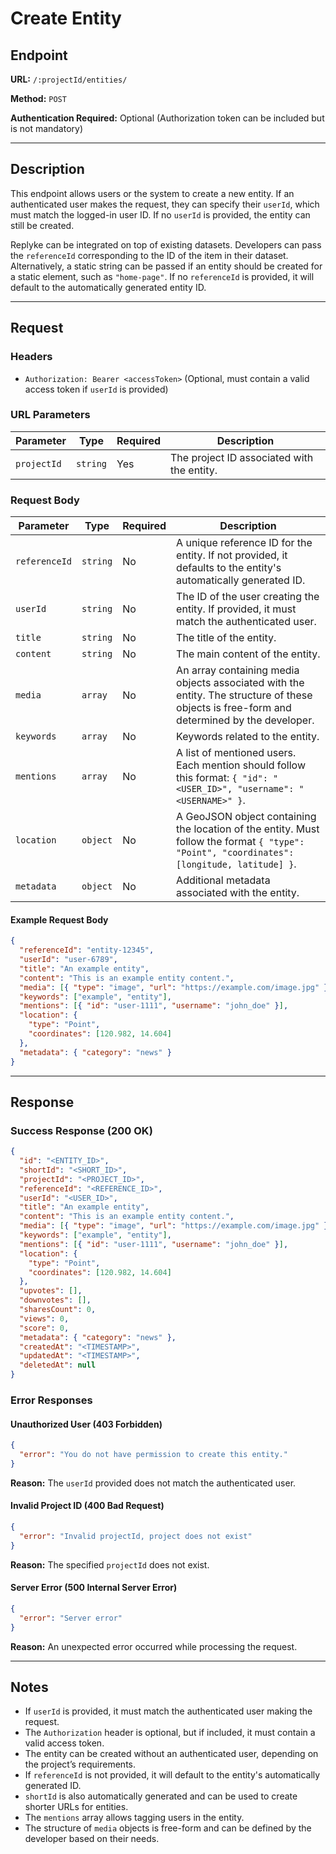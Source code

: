 # Create Entity

## Endpoint

**URL:** `/:projectId/entities/`

**Method:** `POST`

**Authentication Required:** Optional (Authorization token can be included but is not mandatory)

----------

## Description

This endpoint allows users or the system to create a new entity. If an authenticated user makes the request, they can specify their `userId`, which must match the logged-in user ID. If no `userId` is provided, the entity can still be created.

Replyke can be integrated on top of existing datasets. Developers can pass the `referenceId` corresponding to the ID of the item in their dataset. Alternatively, a static string can be passed if an entity should be created for a static element, such as `"home-page"`. If no `referenceId` is provided, it will default to the automatically generated entity ID.

----------

## Request

### Headers

-   `Authorization: Bearer <accessToken>` (Optional, must contain a valid access token if `userId` is provided)

### URL Parameters


| Parameter   | Type     | Required | Description |
|------------|----------|----------|-------------|
| `projectId` | `string` | Yes | The project ID associated with the entity. |

### Request Body
| Parameter   | Type     | Required | Description |
|------------|----------|----------|-------------|
| `referenceId` | `string` | No | A unique reference ID for the entity. If not provided, it defaults to the entity's automatically generated ID. |
| `userId` | `string` | No | The ID of the user creating the entity. If provided, it must match the authenticated user. |
| `title` | `string` | No | The title of the entity. |
| `content` | `string` | No | The main content of the entity. |
| `media` | `array` | No | An array containing media objects associated with the entity. The structure of these objects is free-form and determined by the developer. |
| `keywords` | `array` | No | Keywords related to the entity. |
| `mentions` | `array` | No | A list of mentioned users. Each mention should follow this format: `{ "id": "<USER_ID>", "username": "<USERNAME>" }`. |
| `location` | `object` | No | A GeoJSON object containing the location of the entity. Must follow the format `{ "type": "Point", "coordinates": [longitude, latitude] }`. |
| `metadata` | `object` | No | Additional metadata associated with the entity. |

#### Example Request Body

```json
{
  "referenceId": "entity-12345",
  "userId": "user-6789",
  "title": "An example entity",
  "content": "This is an example entity content.",
  "media": [{ "type": "image", "url": "https://example.com/image.jpg" }],
  "keywords": ["example", "entity"],
  "mentions": [{ "id": "user-1111", "username": "john_doe" }],
  "location": {
    "type": "Point",
    "coordinates": [120.982, 14.604]
  },
  "metadata": { "category": "news" }
}
```

----------

## Response

### Success Response (200 OK)

```json
{
  "id": "<ENTITY_ID>",
  "shortId": "<SHORT_ID>",
  "projectId": "<PROJECT_ID>",
  "referenceId": "<REFERENCE_ID>",
  "userId": "<USER_ID>",
  "title": "An example entity",
  "content": "This is an example entity content.",
  "media": [{ "type": "image", "url": "https://example.com/image.jpg" }],
  "keywords": ["example", "entity"],
  "mentions": [{ "id": "user-1111", "username": "john_doe" }],
  "location": {
    "type": "Point",
    "coordinates": [120.982, 14.604]
  },
  "upvotes": [],
  "downvotes": [],
  "sharesCount": 0,
  "views": 0,
  "score": 0,
  "metadata": { "category": "news" },
  "createdAt": "<TIMESTAMP>",
  "updatedAt": "<TIMESTAMP>",
  "deletedAt": null
}
```

### Error Responses

#### Unauthorized User (403 Forbidden)

```json
{
  "error": "You do not have permission to create this entity."
}
```

**Reason:** The `userId` provided does not match the authenticated user.

#### Invalid Project ID (400 Bad Request)

```json
{
  "error": "Invalid projectId, project does not exist"
}
```

**Reason:** The specified `projectId` does not exist.

#### Server Error (500 Internal Server Error)

```json
{
  "error": "Server error"
}
```

**Reason:** An unexpected error occurred while processing the request.

----------

## Notes

-   If `userId` is provided, it must match the authenticated user making the request.
-   The `Authorization` header is optional, but if included, it must contain a valid access token.
-   The entity can be created without an authenticated user, depending on the project’s requirements.
-   If `referenceId` is not provided, it will default to the entity's automatically generated ID.
-   `shortId` is also automatically generated and can be used to create shorter URLs for entities.
-   The `mentions` array allows tagging users in the entity.
-   The structure of `media` objects is free-form and can be defined by the developer based on their needs.